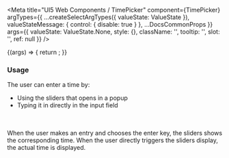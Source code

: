 
<Meta
  title="UI5 Web Components / TimePicker"
  component={TimePicker}
  argTypes={{
    ...createSelectArgTypes({ valueState: ValueState }),
    valueStateMessage: { control: { disable: true } },
    ...DocsCommonProps
  }}
  args={{
    valueState: ValueState.None,
    style: {},
    className: '',
    tooltip: '',
    slot: '',
    ref: null
  }}
/>

<DocsHeader />

<Canvas>
  <Story name="Default">
    {(args) => {
      return <TimePicker {...args} />;
    }}
  </Story>
</Canvas>

<ArgsTable story="." />
<div style={{ fontFamily: 'var(--sapFontFamily)', fontSize: 'var(--sapFontSize)', color: 'var(--sapTextColor)' }}>
  <h3>Usage</h3>
  The user can enter a time by:
  <ul>
    <li>Using the sliders that opens in a popup</li>
    <li>Typing it in directly in the input field</li>
  </ul>
  <br />
  <br />
  When the user makes an entry and chooses the enter key, the sliders shows the corresponding time. When the user directly
  triggers the sliders display, the actual time is displayed.
</div>
